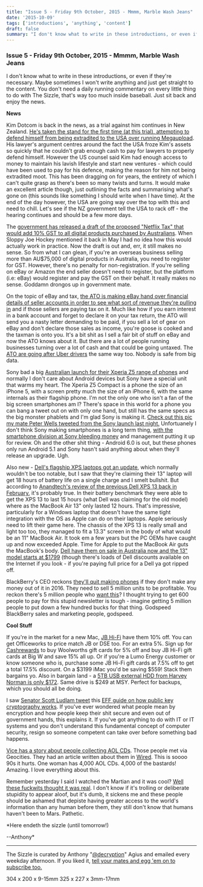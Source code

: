 ```yaml
---
title: "Issue 5 - Friday 9th October, 2015 - Mmmm, Marble Wash Jeans"
date: '2015-10-09'
tags: ['introductions', 'anything', 'content']
draft: false
summary: "I don't know what to write in these introductions, or even if they're necessary. Maybe sometimes I won't write anything and just get straight to the content. You don't need a daily running commentary on every little thing to do with The Sizzle, that's way too much inside baseball. Just sit back and enjoy the news. News Kim Dotcom is back in the news, as a trial against him continues in New Zealand. He's taken the stand for the first time (at this trial), attempting to defend himself from being extradited to the USA over running Megaupload. His lawyer's argument centres around the fact the USA froze Kim's assets so quickly that he couldn't grab enough cash to pay for lawyers to properly defend himself. However the US counsel said Kim had enough access to money to maintain his lavish lifestyle and start new ventures - which could have been used to pay for his defence, making the reason for him not being extradited moot. This has been dragging on for years, the entirety of which I can't quite grasp as there's been so many twists and turns. It would make an excellent article though, just outlining the facts and summarising what's gone on (this sounds like something I should write when I have time). At the end of the day however, the USA are going way over the top with this and need to chill. Let's see if the NZ government tell the USA to rack off - the hearing continues and should be a few more days. The government has released a draft of the proposed \"Netflix Tax\" that would add 10% GST to all digital products purchased by Australians. When Sloppy Joe Hockey mentioned it back in May I had no idea how this would actually work in practice. Now the draft is out and, err, it still makes no sense. So from what I can glean, if you're an overseas business selling more than AU\$75,000 of digital products in Australia, you need to register for GST. However, there's no penalty for non-registration. If you're selling on eBay or Amazon the end seller doesn't need to register, but the platform (i.e: eBay) would register and pay the GST on their behalf. It really makes no sense. Goddamn drongos up in government mate. On the topic of eBay and tax, the ATO is making eBay hand over financial details of seller accounts in order to see what sort of revenue they're pulling in and if those sellers are paying tax on it. Much like how if you earn interest in a bank account and forget to declare it on your tax return, the ATO will send you a nasty letter demanding to be paid, if you sell a lot of gear on eBay and don't declare those sales as income, you're goose is cooked and the taxman is onto you. It's a bit shit as I sell a fair bit of stuff on eBay and now the ATO knows about it. But there are a lot of people running businesses turning over a lot of cash and that could be going untaxed. The ATO are going after Uber drivers the same way too. Nobody is safe from big data. Sony bad a big Australian launch for their Xperia Z5 range of phones and normally I don't care about Android devices but Sony have a special unit that warms my heart. The Xperia Z5 Compact is a phone the size of an iPhone 5, with a screen pretty much the size of an iPhone 6, with the same internals as their flagship phone. I'm not the only one who isn't a fan of the big screen smartphones am I? There's space in this world for a phone you can bang a tweet out on with only one hand, but still has the same specs as the big monster phablets and I'm glad Sony is making it. Check out this pic my mate Peter Wells tweeted from the Sony launch last night. Unfortuanely I don't think Sony making smartphones is a long term thing, with the smartphone division at Sony bleeding money and management putting it up for review. Oh and the other shit thing - Android 6.0 is out, but these phones only run Android 5.1 and Sony hasn't said anything about when they'll release an upgrade. Ugh. Also new - Dell's flagship XPS laptops got an update, which normally wouldn't be too notable, but I saw that they're claiming their 13\" laptop will get 18 hours of battery life on a single charge and I smelt bullshit. But according to Anandtech's review of the previous Dell XPS 13 back in February, it's probably true. In their battery benchmark they were able to get the XPS 13 to last 15 hours (what Dell was claiming for the old model) where as the MacBook Air 13\" only lasted 12 hours. That's impressive, particularly for a Windows laptop that doesn't have the same tight integration with the OS as Apple can do on their laptops. Apple seriously need to lift their game here. The chassis of the XPS 13 is really small and light too too, they managed to fit a 13.3\" screen in the body of what would be an 11\" MacBook Air. It took em a few years but the PC OEMs have caught up and now exceeded Apple. Time for Apple to put the MacBook Air guts the MacBook's body. Dell have them on sale in Australia now and the 13\" model starts at \$1799 (though there's loads of Dell discounts available on the Internet if you look - if you're paying full price for a Dell ya got ripped off. BlackBerry's CEO reckons they'll quit making phones if they don't make any money out of it in 2016. They need to sell 5 million units to be profitable. You reckon there's 5 million people who want this? I thought trying to get 600 people to pay for this stupid newsletter is tough - imagine getting 5 million people to put down a few hundred bucks for that thing. Godspeed BlackBerry sales and marketing people, godspeed. Cool Stuff"
---
```

### Issue 5 - Friday 9th October, 2015 - Mmmm, Marble Wash Jeans


I don't know what to write in these introductions, or even if they're necessary. Maybe sometimes I won't write anything and just get straight to the content. You don't need a daily running commentary on every little thing to do with The Sizzle, that's way too much inside baseball. Just sit back and enjoy the news.


**News**  

Kim Dotcom is back in the news, as a trial against him continues in New Zealand. [He's taken the stand for the first time (at this trial), attempting to defend himself from being extradited to the USA over running Megaupload](http://www.radionz.co.nz/news/national/286449/dotcom-takes-the-stand-in-extradition-hearing). His lawyer's argument centres around the fact the USA froze Kim's assets so quickly that he couldn't grab enough cash to pay for lawyers to properly defend himself. However the US counsel said Kim had enough access to money to maintain his lavish lifestyle and start new ventures - which could have been used to pay for his defence, making the reason for him not being extradited moot. This has been dragging on for years, the entirety of which I can't quite grasp as there's been so many twists and turns. It would make an excellent article though, just outlining the facts and summarising what's gone on (this sounds like something I should write when I have time). At the end of the day however, the USA are going way over the top with this and need to chill. Let's see if the NZ government tell the USA to rack off - the hearing continues and should be a few more days.


The [government has released a draft of the proposed \"Netflix Tax\" that would add 10% GST to all digital products purchased by Australians](http://www.itnews.com.au/news/govt-amends-netflix-tax-bill-for-gst-on-digital-goods-410238). When Sloppy Joe Hockey mentioned it back in May I had no idea how this would actually work in practice. Now the draft is out and, err, it still makes no sense. So from what I can glean, if you're an overseas business selling more than AU\$75,000 of digital products in Australia, you need to register for GST. However, there's no penalty for non-registration. If you're selling on eBay or Amazon the end seller doesn't need to register, but the platform (i.e: eBay) would register and pay the GST on their behalf. It really makes no sense. Goddamn drongos up in government mate.


On the topic of eBay and tax, [the ATO is making eBay hand over financial details of seller accounts in order to see what sort of revenue they're pulling in](http://www.zdnet.com/article/government-announces-online-sales-data-matching-for-tax-compliance/) and if those sellers are paying tax on it. Much like how if you earn interest in a bank account and forget to declare it on your tax return, the ATO will send you a nasty letter demanding to be paid, if you sell a lot of gear on eBay and don't declare those sales as income, you're goose is cooked and the taxman is onto you. It's a bit shit as I sell a fair bit of stuff on eBay and now the ATO knows about it. But there are a lot of people running businesses turning over a lot of cash and that could be going untaxed. The [ATO are going after Uber drivers](http://www.itnews.com.au/news/ato-goes-after-uber-driver-data-410193?utm_source=feed&utm_medium=rss&utm_campaign=iTnews+) the same way too. Nobody is safe from big data.


Sony bad a big [Australian launch for their Xperia Z5 range of phones](http://ausdroid.net/2015/10/08/sony-xperia-z5-and-z5-compact-launching-in-australia-next-week-xperia-z5-premium-in-november/) and normally I don't care about Android devices but Sony have a special unit that warms my heart. The Xperia Z5 Compact is a phone the size of an iPhone 5, with a screen pretty much the size of an iPhone 6, with the same internals as their flagship phone. I'm not the only one who isn't a fan of the big screen smartphones am I? There's space in this world for a phone you can bang a tweet out on with only one hand, but still has the same specs as the big monster phablets and I'm glad Sony is making it. [Check out this pic my mate Peter Wells tweeted from the Sony launch last night.](https://twitter.com/peterwells/status/652075567974486016) Unfortuanely I don't think Sony making smartphones is a long term thing, [with the smartphone division at Sony bleeding money](http://www.androidauthority.com/sony-xperia-range-needs-to-return-to-profit-647530/) and management putting it up for review. Oh and the other shit thing - Android 6.0 is out, but these phones only run Android 5.1 and Sony hasn't said anything about when they'll release an upgrade. Ugh.


Also new - [Dell's flagship XPS laptops got an update](http://www.anandtech.com/show/9707/dell-xps-lineup-is-reinvigorated-with-skylake-on-the-new-xps-12-xps-13-and-xps-15), which normally wouldn't be too notable, but I saw that they're claiming their 13\" laptop will get 18 hours of battery life on a single charge and I smelt bullshit. But according to [Anandtech's review of the previous Dell XPS 13 back in February](http://anandtech.com/show/8983/dell-xps-13-review/6), it's probably true. In their battery benchmark they were able to get the XPS 13 to last 15 hours (what Dell was claiming for the old model) where as the MacBook Air 13\" only lasted 12 hours. That's impressive, particularly for a Windows laptop that doesn't have the same tight integration with the OS as Apple can do on their laptops. Apple seriously need to lift their game here. The chassis of the XPS 13 is really small and light too too, they managed to fit a 13.3\" screen in the body of what would be an 11\" MacBook Air. It took em a few years but the PC OEMs have caught up and now exceeded Apple. Time for Apple to put the MacBook Air guts the MacBook's body. [Dell have them on sale in Australia now and the 13\" model starts at \$1799](http://www.dell.com/au/p/xps-13-9350-laptop/pd?c=au&l=en&s=dhs) (though there's loads of Dell discounts available on the Internet if you look - if you're paying full price for a Dell ya got ripped off.


BlackBerry's CEO reckons [they'll quit making phones](http://recode.net/2015/10/08/blackberry-may-quit-handsets-if-it-cant-make-money-by-next-year-says-ceo-john-chen/) if they don't make any money out of it in 2016. They need to sell 5 million units to be profitable. You reckon there's 5 million people who [want this](http://www.bnn.ca/Video/player.aspx?vid=713580)? I thought trying to get 600 people to pay for this stupid newsletter is tough - imagine getting 5 million people to put down a few hundred bucks for that thing. Godspeed BlackBerry sales and marketing people, godspeed.


**Cool Stuff**  

If you're in the market for a new Mac, [JB Hi-Fi](https://www.ozbargain.com.au/node/214442) have them 10% off. You can get Officeworks to price match JB or DSE too. For an extra 5%. Sign up for [Cashrewards](http://www.cashrewards.com.au/) to buy Woolworths gift cards for 5% off and buy JB Hi-Fi gift cards at Big W and save 15% all up. Or if you're a Lumo Energy customer or know someone who is, purchase some JB Hi-Fi gift cards at 7.5% off to get a total 17.5% discount. On a \$3199 iMac you'd be saving \$559! Stack them bargains yo. Also in bargain land - a [5TB USB external HDD from Harvey Norman is only \$172](https://www.ozbargain.com.au/node/214565). Same drive is \$249 at MSY. Perfect for backups, which you should all be doing. 


I saw [Senator Scott Ludlam tweet](https://twitter.com/SenatorLudlam/status/652063978953117696) this [EFF guide on how public key cryptography works](https://ssd.eff.org/en/module/introduction-public-key-cryptography-and-pgp). If you've ever wondered what people mean by encryption and how people keep their shit secure and even out of government hands, this explains it. If you've got anything to do with IT or IT systems and you don't understand this fundamental concept of computer security, resign so someone competent can take over before something bad happens.


[Vice has a story about people collecting 
AOL CDs](http://www.vice.com/read/inside-the-weird-world-of-aol-disc-collecting-511). Those people met via Geocities. They had an article written about them in [Wired](http://archive.wired.com/culture/lifestyle/news/2001/08/45585?currentPage=all). This is soooo 90s it hurts. One woman has 4,000 AOL CDs. 4,000 of the bastards! Amazing. I love everything about this.


Remember yesterday I said I watched the Martian and it was cool? [Well these fuckwits thought it was real](http://www.buzzfeed.com/perpetua/the-martian-is-not-a-true-story#.isqpkmJZ9). I don't know if it's trolling or deliberate stupidity to appear aloof, but it's dumb, it sickens me and these people should be ashamed that depiste having greater access to the world's information than any human before them, they still don't know that humans haven't been to Mars. Pathetic.


*Here endeth the sizzle (until tomorrow!)  

--Anthony*





---


The Sizzle is curated by Anthony \"[@decryption](http://twitter.com/decryption)\" Agius and emailed every weekday afternoon. If you liked it, [tell your mates and egg 'em on to subscribe too.](http://thesizzle.com.au)



304 x 200 x 9-15mm
325 x 227 x 3mm-17mm
